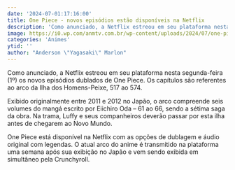 ```yaml
---
date: '2024-07-01:17:16:00'
title: One Piece - novos episódios estão disponíveis na Netflix
description: 'Como anunciado, a Netflix estreou em seu plataforma nesta segunda-feira (1º) os novos episódios dublados de One Piece. Os capítulos são referentes ao arco da Ilha dos Homens-Peixe, 517 ao 574.'
image: https://i0.wp.com/anmtv.com.br/wp-content/uploads/2024/07/one-piece-ilha-2-1.jpg?w=800&ssl=1
categories: 'Animes'
ytid: ''
author: "Anderson \"Yagasaki\" Marlon"
---
```


Como anunciado, a Netflix estreou em seu plataforma nesta segunda-feira (1º) os novos episódios dublados de One Piece. Os capítulos são referentes ao arco da Ilha dos Homens-Peixe, 517 ao 574.

Exibido originalmente entre 2011 e 2012 no Japão, o arco compreende seis volumes do mangá escrito por Eiichiro Oda – 61 ao 66, sendo a sétima saga da obra. Na trama, Luffy e seus companheiros deverão passar por esta ilha antes de chegarem ao Novo Mundo.

One Piece está disponível na Netflix com as opções de dublagem e áudio original com legendas. O atual arco do anime é transmitido na plataforma uma semana após sua exibição no Japão e vem sendo exibida em simultâneo pela Crunchyroll.
